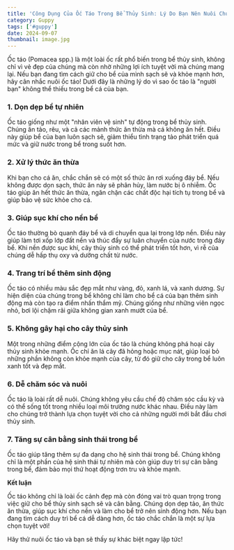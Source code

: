 ---
title: 'Công Dụng Của Ốc Táo Trong Bể Thủy Sinh: Lý Do Bạn Nên Nuôi Chúng'
category: Guppy
tags: ['#guppy']
date: 2024-09-07
thumbnail: image.jpg
---

Ốc táo (Pomacea spp.) là một loài ốc rất phổ biến trong bể thủy sinh, không chỉ vì vẻ đẹp của chúng 
mà còn nhờ những lợi ích tuyệt vời mà chúng mang lại. Nếu bạn đang tìm cách giữ cho bể của mình sạch 
sẽ và khỏe mạnh hơn, hãy cân nhắc nuôi ốc táo! Dưới đây là những lý do vì sao ốc táo là "người bạn" 
không thể thiếu trong bể cá của bạn.

### 1. Dọn dẹp bể tự nhiên

Ốc táo giống như một "nhân viên vệ sinh" tự động trong bể thủy sinh. Chúng ăn tảo, rêu, và cả các 
mảnh thức ăn thừa mà cá không ăn hết. Điều này giúp bể của bạn luôn sạch sẽ, giảm thiểu tình trạng 
tảo phát triển quá mức và giữ nước trong bể trong suốt hơn.

### 2. Xử lý thức ăn thừa

Khi bạn cho cá ăn, chắc chắn sẽ có một số thức ăn rơi xuống đáy bể. Nếu không được dọn sạch, thức 
ăn này sẽ phân hủy, làm nước bị ô nhiễm. Ốc táo giúp ăn hết thức ăn thừa, ngăn chặn các chất độc 
hại tích tụ trong bể và giúp bảo vệ sức khỏe cho cá.

### 3. Giúp sục khí cho nền bể

Ốc táo thường bò quanh đáy bể và di chuyển qua lại trong lớp nền. Điều này giúp làm tơi xốp lớp 
đất nền và thúc đẩy sự luân chuyển của nước trong đáy bể. Khi nền được sục khí, cây thủy sinh có 
thể phát triển tốt hơn, vì rễ của chúng dễ hấp thụ oxy và dưỡng chất từ nước.

### 4. Trang trí bể thêm sinh động

Ốc táo có nhiều màu sắc đẹp mắt như vàng, đỏ, xanh lá, và xanh dương. Sự hiện diện của chúng trong 
bể không chỉ làm cho bể cá của bạn thêm sinh động mà còn tạo ra điểm nhấn thẩm mỹ. Chúng giống như 
những viên ngọc nhỏ, bơi lội chậm rãi giữa không gian xanh mướt của bể.

### 5. Không gây hại cho cây thủy sinh

Một trong những điểm cộng lớn của ốc táo là chúng không phá hoại cây thủy sinh khỏe mạnh. Ốc chỉ 
ăn lá cây đã hỏng hoặc mục nát, giúp loại bỏ những phần không còn khỏe mạnh của cây, từ đó giữ 
cho cây trong bể luôn xanh tốt và đẹp mắt.

### 6. Dễ chăm sóc và nuôi

Ốc táo là loài rất dễ nuôi. Chúng không yêu cầu chế độ chăm sóc cầu kỳ và có thể sống tốt trong 
nhiều loại môi trường nước khác nhau. Điều này làm cho chúng trở thành lựa chọn tuyệt vời cho cả 
những người mới bắt đầu chơi thủy sinh.

### 7. Tăng sự cân bằng sinh thái trong bể

Ốc táo giúp tăng thêm sự đa dạng cho hệ sinh thái trong bể. Chúng không chỉ là một phần của hệ 
sinh thái tự nhiên mà còn giúp duy trì sự cân bằng trong bể, đảm bảo mọi thứ hoạt động trơn tru 
và khỏe mạnh.

**Kết luận**

Ốc táo không chỉ là loài ốc cảnh đẹp mà còn đóng vai trò quan trọng trong việc giữ cho bể thủy 
sinh sạch sẽ và cân bằng. Chúng dọn dẹp tảo, ăn thức ăn thừa, giúp sục khí cho nền và làm cho 
bể trở nên sinh động hơn. Nếu bạn đang tìm cách duy trì bể cá dễ dàng hơn, ốc táo chắc chắn là 
một sự lựa chọn tuyệt vời!

Hãy thử nuôi ốc táo và bạn sẽ thấy sự khác biệt ngay lập tức!











